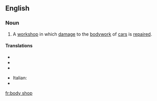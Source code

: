 ==English==

===Noun===
{{en-noun|sg=[[body]] [[shop]]}}

# A [[workshop]] in which [[damage]] to the [[bodywork]] of [[car]]s is [[repair]]ed.

====Translations====
{{trans-top|body shop}}
* {{trreq|Finnish}}
* {{trreq|French}}
* {{trreq|German}}
{{trans-mid}}
*Italian: {{t+|it|carrozzeria|f}}
* {{trreq|Spanish}}
{{trans-bottom}}

[[fr:body shop]]